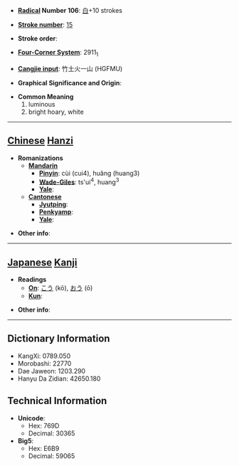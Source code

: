 * '''[[Wiktionary:Chinese radical index| Radical]] Number 106''': [[Wiktionary:Chinese radical index 白|白]]+10 strokes

* '''[[Wiktionary:Chinese total strokes index|Stroke number]]''': [[Wiktionary:Chinese total strokes index 15|15]]

* '''Stroke order''': 

* '''[[Wiktionary:Chinese four corner index|Four-Corner System]]''': 2911<sub>1</sub>

* '''[[Wiktionary:Chinese Cangjie index|Cangjie input]]''': 竹土火一山 (HGFMU)

* '''Graphical Significance and Origin''': 

* '''Common Meaning'''
*#luminous
*# bright hoary, white


----

== [[Chinese]] [[Hanzi]] ==

* '''Romanizations'''
** '''[[Mandarin]]'''
*** '''[[Pinyin]]''': cùi (cui4), huǎng (huang3)
*** '''[[Wade-Giles]]''': ts'ui<sup>4</sup>, huang<sup>3</sup>
*** '''[[Yale]]''': 
** '''[[Cantonese]]'''
*** '''[[Jyutping]]''':
*** '''[[Penkyamp]]''': 
*** '''[[Yale]]''': 

* '''Other info''': 

----

== [[Japanese]] [[Kanji]] ==

* '''Readings'''
** '''[[On]]''': [[こう]] (kō), [[おう]] (ō)
** '''[[Kun]]''': 

* '''Other info''':  

----

== Dictionary Information ==

* KangXi: 0789.050
* Morobashi: 22770
* Dae Jaweon: 1203.290
* Hanyu Da Zidian: 42650.180

== Technical Information ==

* '''Unicode''':
** Hex: 769D
** Decimal: 30365
* '''Big5''':
** Hex: E6B9
** Decimal: 59065